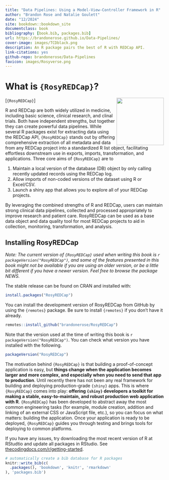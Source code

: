 ```yaml
---
title: "Data Pipelines: Using a Model-View-Controller Framework in R"
author: "Brandon Rose and Natalie Goulett"
date: "12/2024"
site: bookdown::bookdown_site
documentclass: book
bibliography: [book.bib, packages.bib]
url: https://brandonerose.github.io/Data-Pipelines/
cover-image: images/TCDblack.png
description: An R package pairs the best of R with REDCap API.
link-citations: yes
github-repo: brandonerose/Data-Pipelines
favicon: images/Rosyverse.png
---
```


# What is `{RosyREDCap}`?

<!-- <img src="images" class="left" width="20%"/> -->
[`{RosyREDCap}`] <img src="images/RosyREDCap.png" align="right" height="150" />

R and REDCap are both widely utilized in medicine, including basic science, clinical research, and clinal trials.
Both have independent strengths, but together they can create powerful data pipelines.
While several R packages exist for extracting data using the REDCap API, `{RosyREDCap}` stands out by offering comprehensive extraction of all metadata and data from any REDCap project into a standardized R list object, facilitating effortless downstream use in exports, imports, transformation, and applications.
Three core aims of `{RosyREDCap}` are to

1.  Maintain a local version of the database (DB) object by only calling recently updated records using the REDCap log.
2.  Allow imports of non-coded versions of the dataset using R or Excel/CSV.
3.  Launch a shiny app that allows you to explore all of your REDCap projects.

By leveraging the combined strengths of R and REDCap, users can maintain strong clinical data pipelines, collected and processed appropriately to improve research and patient care.
RosyREDCap can be used as a base data object and data quality tool for most REDCap projects to aid in collection, monitoring, transformation, and analysis.

## Installing RosyREDCap

*Note: The current version of `{RosyREDCap}` used when writing this book is `r packageVersion("RosyREDCap")`, and some of the features presented in this book might not be available if you are using an older version, or be a little bit different if you have a newer version. Feel free to browse the package NEWS.*

The stable release can be found on CRAN and installed with:

```r
install.packages("RosyREDCap")
```

You can install the development version of RosyREDCap from GitHub by using the `{remotes}` package.
Be sure to install `{remotes}` if you don't have it already.

```r
remotes::install_github("brandonerose/RosyREDCap")
```

Note that the version used at the time of writing this book is `r packageVersion("RosyREDCap")`.
You can check what version you have installed with the following.

```r
packageVersion("RosyREDCap")
```

The motivation behind `{RosyREDCap}` is that building a proof-of-concept application is easy, but **things change when the application becomes larger and more complex, and especially when you need to send that app to production**.
Until recently there has not been any real framework for building and deploying production-grade `{shiny}` apps.
This is where `{RosyREDCap}` comes into play: **offering `{shiny}` developers a toolkit for making a stable, easy-to-maintain, and robust production web application with R**.
`{RosyREDCap}` has been developed to abstract away the most common engineering tasks (for example, module creation, addition and linking of an external CSS or JavaScript file, etc.), so you can focus on what matters: building the application.
Once your application is ready to be deployed, `{RosyREDCap}` guides you through testing and brings tools for deploying to common platforms.

If you have any issues, try downloading the most recent version of R at RStudtio and update all packages in RStudio.
See [thecodingdocs.com/r/getting-started](https://www.thecodingdocs.com/r/getting-started "R Getting Started").

```r
# automatically create a bib database for R packages
knitr::write_bib(c(
  .packages(), 'bookdown', 'knitr', 'rmarkdown'
), 'packages.bib')
```
